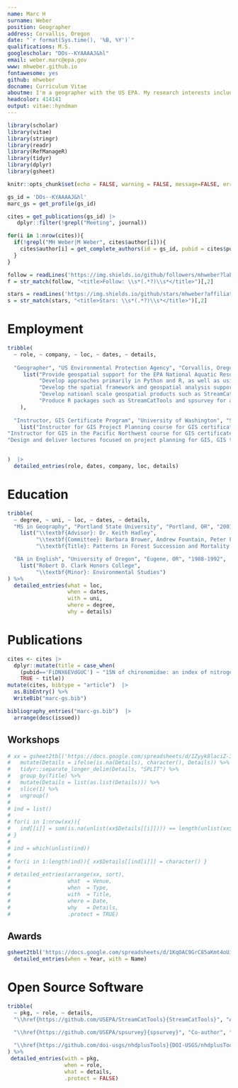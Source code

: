 ```yaml
---
name: Marc H
surname: Weber
position: Geographer
address: Corvallis, Oregon
date: "`r format(Sys.time(), '%B, %Y')`"
qualifications: M.S.
googlescholar: "DOs--KYAAAAJ&hl"
email: weber.marc@epa.gov
www: mhweber.github.io
fontawesome: yes
github: mhweber
docname: Curriculum Vitae
aboutme: I'm a geographer with the US EPA. My research interests include spatial analysis in R and Python, Geographic Information Science (GIS), aquatic ecology, remote sensing, open source science and environmental modeling.
headcolor: 414141
output: vitae::hyndman
---
```


```r
library(scholar)
library(vitae)
library(stringr)
library(readr)
library(RefManageR)
library(tidyr)
library(dplyr)
library(gsheet)

knitr::opts_chunk$set(echo = FALSE, warning = FALSE, message=FALSE, error=FALSE)

gs_id = 'DOs--KYAAAAJ&hl'
marc_gs = get_profile(gs_id) 

cites = get_publications(gs_id) |> 
   dplyr::filter(!grepl("Meeting", journal)) 

for(i in 1:nrow(cites)){
  if(!grepl("MH Weber|M Weber", cites$author[i])){
    cites$author[i] = get_complete_authors(id = gs_id, pubid = cites$pubid[i])
  }
}

follow = readLines('https://img.shields.io/github/followers/mhweber?label=follow&style=social')
f = str_match(follow, "<title>Follow: \\s*(.*?)\\s*</title>")[,2]

stars = readLines('https://img.shields.io/github/stars/mhweber?affiliations=OWNER%2CCOLLABORATOR&style=social')
s = str_match(stars, "<title>Stars: \\s*(.*?)\\s*</title>")[,2]
```

# Employment

```r
tribble(
  ~ role, ~ company, ~ loc, ~ dates, ~ details,
  
  "Geographer", "US Environmental Protection Agency", "Corvallis, Oregon", "June 2008 - Present", 
     list("Provide geospatial support for the EPA National Aquatic Resource Surveys (NARS) and helping build national predictive models and maps of watershed integrity and aquatic condition",
          "Develop approaches primarily in Python and R, as well as using ArcGIS, to process landscape data for spatial designs and modeling, and to interact with the National Hydrography Dataset Plus (NHDPlus).",
          "Develop the spatial framework and geospatial analysis support for the national lakes, rivers and streams, wetlands, and coastal surveys.",
          "Develop natioanl scale geospatial products such as StreamCat and LakeCat - datasets of national scale watershed characteristics.",
          "Produce R packages such as StreamCatTools and spsurvey for applying data and methods to aquatic resource work"
    ),
  
  "Instructor, GIS Certificate Program", "University of Washington", "Seattle, WA", "Jan 2023 - Present", 
    list("Instructor for GIS Project Planning course for GIS certificate program.",
"Instructor for GIS in the Pacific Northwest course for GIS certificate program.",
"Design and deliver lectures focused on project planning for GIS, GIS technology, and trends in the GIS profession."),
  

)  |>  
  detailed_entries(role, dates, company, loc, details)
```

<!-- \newpage -->

# Education

```r
tribble(
  ~ degree, ~ uni, ~ loc, ~ dates, ~ details,
  "MS in Geography", "Portland State University", "Portland, OR", "2001", 
    list("\\textbf{Advisor}: Dr. Keith Hadley",
         "\\textbf{Committee}: Barbara Brower, Andrew Fountain, Peter Frenzen, Robert Tinnin",
         "\\textbf{Title}: Patterns in Forest Succession and Mortality Following Burial by Mudflow at Cedar Flats, Mount St. Helens, Washington"),

  "BA in English", "University of Oregon", "Eugene, OR", "1988-1992", 
    list("Robert D. Clark Honors College",
         "\\textbf{Minor}: Environmental Studies")
) %>% 
  detailed_entries(what = loc, 
                   when = dates, 
                   with = uni, 
                   where = degree, 
                   why = details)
```

# Publications

```r
cites <- cites |> 
  dplyr::mutate(title = case_when(
    (pubid=='FiDNX6EVdGUC') ~ "15N of chironomidae: an index of nitrogen sources and processing within watersheds for national aquatic monitoring programs",
    TRUE ~ title))
mutate(cites, bibtype = "article")  |> 
  as.BibEntry() %>%
  WriteBib("marc-gs.bib")

bibliography_entries("marc-gs.bib")  |> 
  arrange(desc(issued))

```


## Workshops

```r
# xx = gsheet2tbl('https://docs.google.com/spreadsheets/d/1Zyyk8laciZ-3oAJl_tGGLeRcpfuUJpTRtTio0gMO06o/edit#gid=1176238393') %>% 
#   mutate(Details = ifelse(is.na(Details), character(), Details)) %>% 
#   tidyr::separate_longer_delim(Details, "SPLIT") %>% 
#   group_by(Title) %>% 
#   mutate(Details = list(as.list(Details))) %>% 
#   slice(1) %>% 
#   ungroup() 
# 
# ind = list()
# 
# for(i in 1:nrow(xx)){
#   ind[[i]] = sum(is.na(unlist(xx$Details[[i]]))) == length(unlist(xx$Details[[i]]))
# }
# 
# ind = which(unlist(ind))
# 
# for(i in 1:length(ind)){ xx$Details[[ind[i]]] = character() }
# 
# detailed_entries(arrange(xx, sort), 
#                  what  = Venue, 
#                  when  = Type, 
#                  with  = Title, 
#                  where = Date, 
#                  why   = Details,
#                  .protect = TRUE)
```

## Awards

```r
gsheet2tbl('https://docs.google.com/spreadsheets/d/1KqOAC9GrC85aKmt4oUiEe2Og3uZttyXQo1rOeukSAo8/edit#gid=0') |> 
  detailed_entries(when = Year, with = Name)
```

# Open Source Software

```r
tribble(
  ~ pkg, ~ role, ~ details,
  "\\href{https://github.com/USEPA/StreamCatTools}{StreamCatTools}", "Author", "R package to work with the StreamCat API within R and access the full suite of StreamCat catchment and watershed scale metrics for all NHDPlusV2 stream reaches and catchments.",
  
  "\\href{https://github.com/USEPA/spsurvey}{spsurvey}", "Co-author", "spsurvey is an R package that implements a design-based approach to statistical inference, with a focus on spatial data.",

  "\\href{https://github.com/doi-usgs/nhdplusTools}{DOI-USGS/nhdplusTools}",  "Contributor", "Manipulating hydrographic data with the NHDPlus data model.",
) %>%
 detailed_entries(with = pkg,
                  when = role, 
                  what = details, 
                  .protect = FALSE)
```


